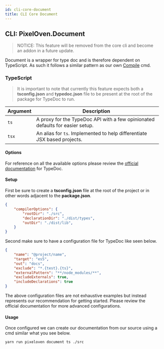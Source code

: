 ```yaml
---
id: cli-core-document
title: CLI Core Document
---
```

## CLI: PixelOven.Document
> NOTICE: This feature will be removed from the core cli and become an addon in a future update.

Document is a wrapper for type doc and is therefore dependent on TypeScript. As such it follows a similar pattern as our own [Compile](#compile) cmd.

### TypeScript
> It is important to note that currently this feature expects both a **tsconfig.json** and **typedoc.json** file to be present at the root of the package for TypeDoc to run.

|Argument|Description|
|---|---|
|`ts`| A proxy for the TypeDoc API with a few opinionated defaults for easier setup. |
|`tsx`| An alias for `ts`. Implemented to help differentiate JSX based projects.|

#### Options
For reference on all the available options please review the [official documentation](https://typedoc.org/) for TypeDoc. 

#### Setup
First be sure to create a **tsconfig.json** file at the root of the project or in other words adjacent to the **package.json**.
```json
{
    "compilerOptions": {
        "rootDir": "./src",
        "declarationDir": "./dist/types",
        "outDir": "./dist/lib",
    }
}
```
Second make sure to have a configuration file for TypeDoc like seen below.
```json
{
    "name": "@project/name",
    "target": "es5",
    "out": "docs",
    "exclude": "*.{test}.{ts}",
    "externalPattern": "**/node_modules/**",
    "excludeExternals": true,
    "includeDeclarations": true
}
```
The above configuration files are not exhaustive examples but instead represents our recommendation for getting started. Please review the official documentation for more advanced configurations.

#### Usage
Once configured we can create our documentation from our source using a cmd similar what you see below.
```
yarn run pixeloven document ts ./src
```